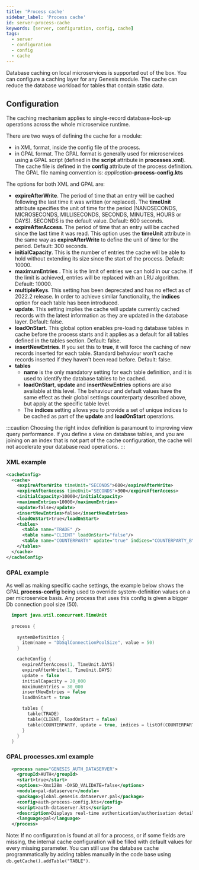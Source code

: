 ```yaml
---
title: 'Process cache'
sidebar_label: 'Process cache'
id: server-process-cache
keywords: [server, configuration, config, cache]
tags:
  - server
  - configuration
  - config
  - cache
---
```



Database caching on local microservices is supported out of the box. You can configure a caching layer for any Genesis module. The cache can reduce the database workload for tables that contain static data.

## Configuration

The caching mechanism applies to single-record database-look-up operations across the whole microservice runtime.

There are two ways of defining the cache for a module:

* in XML format, inside the config file of the process.
* in GPAL format. The GPAL format is generally used for microservices using a GPAL script (defined in the **script** attribute in **processes.xml**). The cache file is defined in the **config** attribute of the process definition. The GPAL file naming convention is: _application_**-process-config.kts**

The options for both XML and GPAL are:

* **expireAfterWrite**. The period of time that an entry will be cached following the last time it was written (or replaced). The **timeUnit** attribute specifies the unit of time for the period (NANOSECONDS, MICROSECONDS, MILLISECONDS, SECONDS, MINUTES, HOURS or DAYS). SECONDS is the default value. Default: 600 seconds.
* **expireAfterAccess**. The period of time that an entry will be cached since the last time it was read. This option uses the **timeUnit** attribute in the same way as **expireAfterWrite** to define the unit of time for the period. Default: 300 seconds.
* **initialCapacity**. This is the number of entries the cache will be able to hold without extending its size since the start of the process. Default: 10000.
* **maximumEntries** . This is the limit of entries we can hold in our cache. If the limit is achieved, entries will be replaced with an LRU algorithm. Default: 10000.
* **multipleKeys**. This setting has been deprecated and has no effect as of 2022.2 release. In order to achieve similar functionality, the **indices** option for each table has been introduced.
* **update**. This setting implies the cache will update currently cached records with the latest information as they are updated in the database layer. Default: false.
* **loadOnStart**. This global option enables pre-loading database tables in cache before the process starts and it applies as a default for all tables defined in the tables section. Default: false.
* **insertNewEntries**. If you set this to **true**, it will force the caching of new records inserted for each table. Standard behaviour won't cache records inserted if they haven't been read before. Default: false.
* **tables**
  * **name** is the only mandatory setting for each table definition, and it is used to identify the database tables to be cached.
  * **loadOnStart**, **update** and **insertNewEntries** options are also available at this level. The behaviour and default values have the same effect as their global settings counterparty described above, but apply at the specific table level.
  * The **indices** setting allows you to provide a set of unique indices to be cached as part of the **update** and **loadOnStart** operations.

:::caution
Choosing the right index definition is paramount to improving view query performance. If you define a view on database tables, and you are joining on an index that is not part of the cache configuration, the cache will not accelerate your database read operations.
:::

### XML example
```xml
<cacheConfig>
  <cache>
    <expireAfterWrite timeUnit="SECONDS">600</expireAfterWrite>
    <expireAfterAccess timeUnit="SECONDS">300</expireAfterAccess>
    <initialCapacity>10000</initialCapacity>
    <maximumEntries>10000</maximumEntries>
    <update>false</update>
    <insertNewEntries>false</insertNewEntries>
    <loadOnStart>true</loadOnStart>
    <tables>
      <table name="TRADE" />
      <table name="CLIENT" loadOnStart="false"/>
      <table name="COUNTERPARTY" update="true" indices="COUNTERPARTY_BY_ID|COUNTERPARTY_BY_LONG_NAME" insertNewEntries="true"/>
    </tables>
  </cache>
</cacheConfig>
```
### GPAL example
As well as making specific cache settings, the example below shows the GPAL **process-config** being used to override system-definition values on a per microservice basis. Any process that uses this config is given a bigger Db connection pool size (50).

```kotlin
  import java.util.concurrent.TimeUnit
  
  process {
  
    systemDefinition {
      item(name = "DbSqlConnectionPoolSize", value = 50)
    }

    cacheConfig {
      expireAfterAccess(1, TimeUnit.DAYS)
      expireAfterWrite(1, TimeUnit.DAYS)
      update = false
      initialCapacity = 20_000
      maximumEntries = 30_000
      insertNewEntries = false
      loadOnStart = true

      tables {
        table(TRADE)
        table(CLIENT, loadOnStart = false)
        table(COUNTERPARTY, update = true, indices = listOf(COUNTERPARTY.BY_ID, COUNTERPARTY.BY_LONG_NAME), insertNewEntries = true)
      }
    }
  }
```

### GPAL processes.xml example
```xml
  <process name="GENESIS_AUTH_DATASERVER">
    <groupId>AUTH</groupId>
    <start>true</start>
    <options>-Xmx128m -DXSD_VALIDATE=false</options>
    <module>pal-dataserver</module>
    <package>global.genesis.dataserver.pal</package>
    <config>auth-process-config.kts</config>
    <script>auth-dataserver.kts</script>
    <description>Displays real-time authentication/authorisation details</description>
    <language>pal</language>
  </process>
```

Note: If no configuration is found at all for a process, or if some fields are missing, the internal cache configuration will be filled with default values for every missing parameter. You can still use the database cache programmatically by adding tables manually in the code base using ```db.getCache().addTable("TABLE")```.
